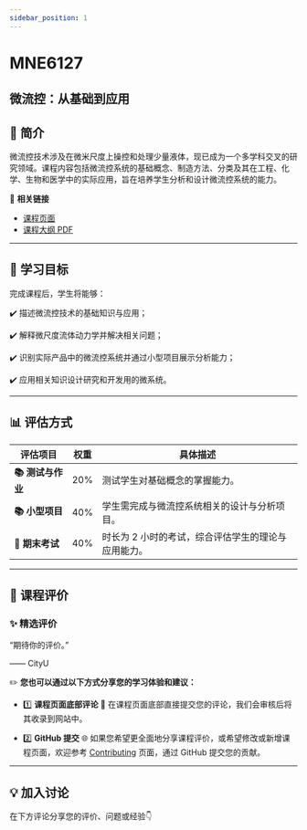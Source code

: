 ```yaml
---
sidebar_position: 1
---
```


# MNE6127
## 微流控：从基础到应用

## **📘 简介**
微流控技术涉及在微米尺度上操控和处理少量液体，现已成为一个多学科交叉的研究领域。课程内容包括微流控系统的基础概念、制造方法、分类及其在工程、化学、生物和医学中的实际应用，旨在培养学生分析和设计微流控系统的能力。

🔗 **相关链接**
- [课程页面](https://www.cityu.edu.hk/catalogue/pg/202425/course/MNE6127.htm)
- [课程大纲 PDF](https://www.cityu.edu.hk/catalogue/pg/202425/course/MNE6127.pdf)

---

## **🎯 学习目标**

完成课程后，学生将能够：

✔️ 描述微流控技术的基础知识与应用；

✔️ 解释微尺度流体动力学并解决相关问题；

✔️ 识别实际产品中的微流控系统并通过小型项目展示分析能力；

✔️ 应用相关知识设计研究和开发用的微系统。

---

## **📊 评估方式**

| **评估项目**          | **权重** | **具体描述**                                                                                       |
|----------------------|---------|---------------------------------------------------------------------------------------------------|
| **📚 测试与作业**      | 20%     | 测试学生对基础概念的掌握能力。                                                                     |
| **📚 小型项目**        | 40%     | 学生需完成与微流控系统相关的设计与分析项目。                                                       |
| **📖 期末考试**        | 40%     | 时长为 2 小时的考试，综合评估学生的理论与应用能力。                                               |

---

## **💬 课程评价**

### ✨ **精选评价**
<div className={commentStyles.commentBox}>
    <p className={commentStyles.commentText}>
        “期待你的评价。”
    </p>
    <p className={commentStyles.commentAuthor}>—— CityU</p>
</div>

✏️ **您也可以通过以下方式分享您的学习体验和建议：**

- 1️⃣ **课程页面底部评论**
💬 在课程页面底部直接提交您的评论，我们会审核后将其收录到网站中。

- 2️⃣ **GitHub 提交**
🌐 如果您希望更全面地分享课程评价，或希望修改或新增课程页面，欢迎参考 [Contributing](https://penjc.github.io/CityU/contributing) 页面，通过 GitHub 提交您的贡献。

---

## **💡 加入讨论**

在下方评论分享您的评价、问题或经验👇
<Utterances />